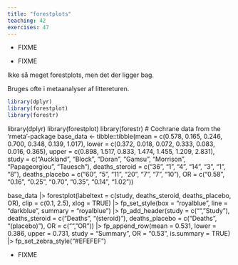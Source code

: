 ```yaml
---
title: "forestplots"
teaching: 42
exercises: 47
---
```


:::::::::::::::::::::::::::::::::::::: questions 

- FIXME

::::::::::::::::::::::::::::::::::::::::::::::::

::::::::::::::::::::::::::::::::::::: objectives

- FIXME

::::::::::::::::::::::::::::::::::::::::::::::::


Ikke så meget forestplots, men det der ligger bag.

Bruges ofte i metaanalyser af littereturen.

```r
library(dplyr)
library(forestplot)
library(forestr)

```


library(dplyr)
library(forestplot)
library(forestr)
# Cochrane data from the 'rmeta'-package
base_data <- tibble::tibble(mean  = c(0.578, 0.165, 0.246, 0.700, 0.348, 0.139, 1.017),
                            lower = c(0.372, 0.018, 0.072, 0.333, 0.083, 0.016, 0.365),
                            upper = c(0.898, 1.517, 0.833, 1.474, 1.455, 1.209, 2.831),
                            study = c("Auckland", "Block", "Doran", "Gamsu",
                                      "Morrison", "Papageorgiou", "Tauesch"),
                            deaths_steroid = c("36", "1", "4", "14", "3", "1", "8"),
                            deaths_placebo = c("60", "5", "11", "20", "7", "7", "10"),
                            OR = c("0.58", "0.16", "0.25", "0.70", "0.35", "0.14", "1.02"))

base_data |>
  forestplot(labeltext = c(study, deaths_steroid, deaths_placebo, OR),
             clip = c(0.1, 2.5),
             xlog = TRUE) |>
  fp_set_style(box = "royalblue",
               line = "darkblue",
               summary = "royalblue") |> 
  fp_add_header(study = c("", "Study"),
                deaths_steroid = c("Deaths", "(steroid)"),
                deaths_placebo = c("Deaths", "(placebo)"),
                OR = c("", "OR")) |>
  fp_append_row(mean  = 0.531,
                lower = 0.386,
                upper = 0.731,
                study = "Summary",
                OR = "0.53",
                is.summary = TRUE) |> 
  fp_set_zebra_style("#EFEFEF")


::::::::::::::::::::::::::::::::::::: keypoints 

- FIXME

::::::::::::::::::::::::::::::::::::::::::::::::